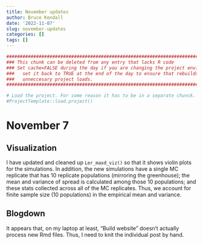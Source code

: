 ```yaml
---
title: November updates
author: Bruce Kendall
date: '2022-11-07'
slug: november-updates
categories: []
tags: []
---
```

```r
#######################################################################################
### This chunk can be deleted from any entry that lacks R code                      ###
### Set cache=FALSE during the day if you are changing the project environment;     ###
###   set it back to TRUE at the end of the day to ensure that rebuilds don't do    ###
###   unneccesary project loads.                                                    ###
#######################################################################################

# Load the project. For some reason it has to be in a separate chunck.
#ProjectTemplate::load.project()
```

# November 7
## Visualization
I have updated and cleaned up `Ler_maxd_viz()` so that it shows violin plots for the simulations. In addition, the new simulations have a single MC replicate that has 10 replicate populations (mirroring the greenhouse); the mean and variance of spread is calculated among those 10 populations; and these stats collected across all of the MC replicates. Thus, we account for finite sample size (10 populations) in the empirical mean and variance.

## Blogdown
It appears that, on my laptop at least, "Build website" doesn't actually process new Rmd files. Thus, I need to knit the individual post by hand.
